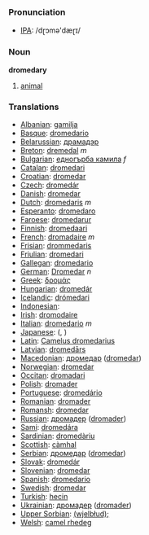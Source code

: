=== Pronunciation ===
*[[w:IPA|IPA]]: /dɽɔmə'dæɽɪ/

=== Noun ===

'''dromedary'''

# [[animal]]

=== Translations ===

*[[Albanian]]: [[gamilja]]
*[[Basque]]: [[dromedario]]
*[[Belarussian]]: [[драмадэр]]
*[[Breton]]: [[dremedal]] ''m''
*[[Bulgarian]]: [[едногърба камила]] ''f''
*[[Catalan]]: [[dromedari]]
*[[Croatian]]: [[dromedar]]
*[[Czech]]: [[dromedár]]
*[[Danish]]: [[dromedar]]
*[[Dutch]]: [[dromedaris]] ''m''
*[[Esperanto]]: [[dromedaro]]
*[[Faroese]]: [[dromedarur]]
*[[Finnish]]: [[dromedaari]]
*[[French]]: [[dromadaire]] ''m''
*[[Frisian]]: [[drommedaris]]
*[[Friulian]]: [[dromedari]]
*[[Gallegan]]: [[dromedario]]
*[[German]]: [[Dromedar]] ''n''
*[[Greek]]: [[δρομάς]] '' ''
*[[Hungarian]]: [[dromedár]]
*[[Icelandic]]: [[drómedari]]
*[[Indonesian]]: [[]]
*[[Irish]]: [[dromodaire]]
*[[Italian]]: [[dromedario]] ''m''
*[[Japanese]]: [[]] ([[]], )
*[[Latin]]: [[Camelus dromedarius]] '' ''
*[[Latvian]]: [[dromedārs]]
*[[Macedonian]]: [[дромедар]] ([[dromedar]])
*[[Norwegian]]: [[dromedar]]
*[[Occitan]]: [[dromadari]]
*[[Polish]]: [[dromader]] '' ''
*[[Portuguese]]: [[dromedário]]
*[[Romanian]]: [[dromader]]
*[[Romansh]]: [[dromedar]]
*[[Russian]]: [[дромадер]] ([[dromader]]) '' ''
*[[Sami]]: [[dromedára]]
*[[Sardinian]]: [[dromedàriu]]
*[[Scottish]]: [[càmhal]]
*[[Serbian]]: [[дромедар]] ([[dromedar]])
*[[Slovak]]: [[dromedár]]
*[[Slovenian]]: [[dromedar]]
*[[Spanish]]: [[dromedario]] '' ''
*[[Swedish]]: [[dromedar]]
*[[Turkish]]: [[hecin]]
*[[Ukrainian]]: [[дромадер]] ([[dromader]])
*[[Upper Sorbian]]: [[(wjelbłud);]]
*[[Welsh]]: [[camel rhedeg]]